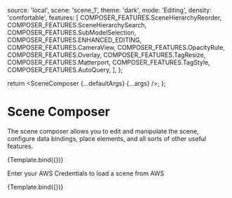 

<Meta title='Developer/Scene Composer' component={SceneComposer} argTypes={argTypes} />

  source: 'local',
  scene: 'scene_1',
  theme: 'dark',
  mode: 'Editing',
  density: 'comfortable',
  features: [
    COMPOSER_FEATURES.SceneHierarchyReorder,
    COMPOSER_FEATURES.SceneHierarchySearch,
    COMPOSER_FEATURES.SubModelSelection,
    COMPOSER_FEATURES.ENHANCED_EDITING,
    COMPOSER_FEATURES.CameraView,
    COMPOSER_FEATURES.OpacityRule,
    COMPOSER_FEATURES.Overlay,
    COMPOSER_FEATURES.TagResize,
    COMPOSER_FEATURES.Matterport,
    COMPOSER_FEATURES.TagStyle,
    COMPOSER_FEATURES.AutoQuery,
  ],
};

  return <SceneComposer {...defaultArgs} {...args} />;
};

# Scene Composer

The scene composer allows you to edit and manipulate the scene, configure data bindings, place elements, and all sorts of other useful features.

<Canvas>
  <Story name='Local Scene' parameters={{ layout: 'fullscreen' }} args={{ ...defaultArgs }}>
    {Template.bind({})}
  </Story>
</Canvas>

Enter your AWS Credentials to load a scene from AWS

<Canvas>
  <Story name='AWS Scene' height='100vh' args={{ ...defaultArgs, source: 'aws' }}>
    {Template.bind({})}
  </Story>
</Canvas>

